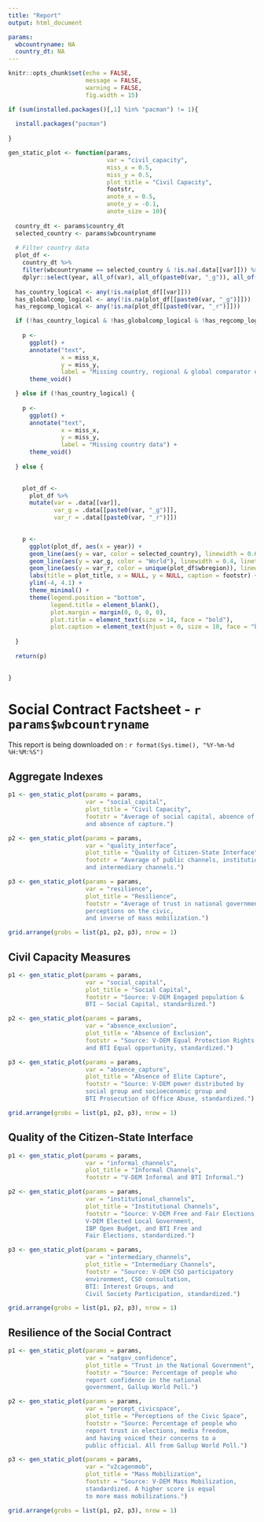 ```yaml
---
title: "Report"
output: html_document

params:
  wbcountryname: NA
  country_dt: NA
---
```


```r
knitr::opts_chunk$set(echo = FALSE,
                      message = FALSE,
                      warning = FALSE,
                      fig.width = 15)

if (sum(installed.packages()[,1] %in% "pacman") != 1){
  
  install.packages("pacman")
  
}


```


```r

gen_static_plot <- function(params,
                            var = "civil_capacity",
                            miss_x = 0.5,
                            miss_y = 0.5,
                            plot_title = "Civil Capacity",
                            footstr, 
                            anote_x = 0.5,
                            anote_y = -0.1,
                            anote_size = 10){
  
  country_dt <- params$country_dt
  selected_country <- params$wbcountryname
  
  # Filter country data
  plot_df <- 
    country_dt %>%
    filter(wbcountryname == selected_country & !is.na(.data[[var]])) %>%
    dplyr::select(year, all_of(var), all_of(paste0(var, "_g")), all_of(paste0(var, "_r")))
  
  has_country_logical <- any(!is.na(plot_df[[var]]))
  has_globalcomp_logical <- any(!is.na(plot_df[[paste0(var, "_g")]]))
  has_regcomp_logical <- any(!is.na(plot_df[[paste0(var, "_r")]]))

  if (!has_country_logical & !has_globalcomp_logical & !has_regcomp_logical){
    
    p <- 
      ggplot() + 
      annotate("text", 
               x = miss_x, 
               y = miss_y, 
               label = "Missing country, regional & global comparator data") + 
      theme_void()

  } else if (!has_country_logical) {
    
    p <- 
      ggplot() + 
      annotate("text", 
               x = miss_x, 
               y = miss_y, 
               label = "Missing country data") + 
      theme_void()
    
  } else {
    

    plot_df <- 
      plot_df %>% 
      mutate(var = .data[[var]], 
             var_g = .data[[paste0(var, "_g")]],
             var_r = .data[[paste0(var, "_r")]])

    
    p <- 
      ggplot(plot_df, aes(x = year)) +
      geom_line(aes(y = var, color = selected_country), linewidth = 0.6) +
      geom_line(aes(y = var_g, color = "World"), linewidth = 0.4, linetype = "dashed") +
      geom_line(aes(y = var_r, color = unique(plot_df$wbregion)), linewidth = 0.4, linetype = "dashed") + 
      labs(title = plot_title, x = NULL, y = NULL, caption = footstr) + 
      ylim(-4, 4.1) + 
      theme_minimal() +
      theme(legend.position = "bottom",
            legend.title = element_blank(),
            plot.margin = margin(0, 0, 0, 0),
            plot.title = element_text(size = 14, face = "bold"),
            plot.caption = element_text(hjust = 0, size = 10, face = "bold"))
    
  }
  
  return(p)

  
}


```


# Social Contract Factsheet - `r params$wbcountryname`

This report is being downloaded on : `r format(Sys.time(), "%Y-%m-%d %H:%M:%S")`

\pagebreak

## Aggregate Indexes
```r

p1 <- gen_static_plot(params = params, 
                      var = "social_capital", 
                      plot_title = "Civil Capacity", 
                      footstr = "Average of social capital, absence of exclusion, 
                      and absence of capture.")

p2 <- gen_static_plot(params = params,
                      var = "quality_interface", 
                      plot_title = "Quality of Citizen-State Interface", 
                      footstr = "Average of public channels, institutional channels, 
                      and intermediary channels.")

p3 <- gen_static_plot(params = params,
                      var = "resilience", 
                      plot_title = "Resilience", 
                      footstr = "Average of trust in national government, 
                      perceptions on the civic, 
                      and inverse of mass mobilization.")

grid.arrange(grobs = list(p1, p2, p3), nrow = 1)


```


## Civil Capacity Measures
```r

p1 <- gen_static_plot(params = params,
                      var = "social_capital", 
                      plot_title = "Social Capital", 
                      footstr = "Source: V-DEM Engaged population & 
                      BTI – Social Capital, standardized.")

p2 <- gen_static_plot(params = params,
                      var = "absence_exclusion", 
                      plot_title = "Absence of Exclusion", 
                      footstr = "Source: V-DEM Equal Protection Rights 
                      and BTI Equal opportunity, standardized.")

p3 <- gen_static_plot(params = params,
                      var = "absence_capture", 
                      plot_title = "Absence of Elite Capture", 
                      footstr = "Source: V-DEM power distributed by 
                      social group and socioeconomic group and 
                      BTI Prosecution of Office Abuse, standardized.")

grid.arrange(grobs = list(p1, p2, p3), nrow = 1)

```


## Quality of the Citizen-State Interface
```r

p1 <- gen_static_plot(params = params,
                      var = "informal_channels", 
                      plot_title = "Informal Channels", 
                      footstr = "V-DEM Informal and BTI Informal.")

p2 <- gen_static_plot(params = params,
                      var = "institutional_channels", 
                      plot_title = "Institutional Channels", 
                      footstr = "Source: V-DEM Free and Fair Elections, 
                      V-DEM Elected Local Government, 
                      IBP Open Budget, and BTI Free and 
                      Fair Elections, standardized.")

p3 <- gen_static_plot(params = params,
                      var = "intermediary_channels", 
                      plot_title = "Intermediary Channels", 
                      footstr = "Source: V-DEM CSO participatory 
                      environment, CSO consultation, 
                      BTI: Interest Groups, and 
                      Civil Society Participation, standardized.")

grid.arrange(grobs = list(p1, p2, p3), nrow = 1)


```


## Resilience of the Social Contract
```r
p1 <- gen_static_plot(params = params,
                      var = "natgov_confidence", 
                      plot_title = "Trust in the National Government", 
                      footstr = "Source: Percentage of people who 
                      report confidence in the national 
                      government, Gallup World Poll.")

p2 <- gen_static_plot(params = params,
                      var = "percept_civicspace", 
                      plot_title = "Perceptions of the Civic Space", 
                      footstr = "Source: Percentage of people who 
                      report trust in elections, media freedom, 
                      and having voiced their concerns to a 
                      public official. All from Gallup World Poll.")

p3 <- gen_static_plot(params = params, 
                      var = "v2cagenmob", 
                      plot_title = "Mass Mobilization", 
                      footstr = "Source: V-DEM Mass Mobilization, 
                      standardized. A higher score is equal 
                      to more mass mobilizations.")

grid.arrange(grobs = list(p1, p2, p3), nrow = 1)


```













































